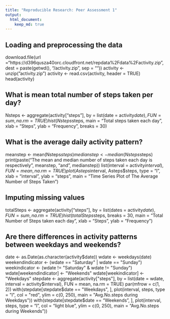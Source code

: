 ```yaml
---
title: "Reproducible Research: Peer Assessment 1"
output: 
  html_document:
    keep_md: true
---
```



## Loading and preprocessing the data
download.file(url ="https://d396qusza40orc.cloudfront.net/repdata%2Fdata%2Factivity.zip", dest = paste(getwd(), "/activity.zip", sep = ""))
activity <- unzip("activity.zip") 
activity <- read.csv(activity, header = TRUE)
head(activity)


## What is mean total number of steps taken per day?
Nsteps <- aggregate(activity["steps"], by = list(date = activity$date), FUN = sum, na.rm = TRUE)
hist(Nsteps$steps, main = "Total steps taken each day", xlab = "Steps", ylab = "Frequency", breaks = 30)


## What is the average daily activity pattern?
meanstep <- mean(Nsteps$steps)
medianstep <- median(Nsteps$steps)
print(paste("The mean and median number of steps taken each day is respectively", meanstep, "and", medianstep))
list(interval = activity$interval), FUN = mean, na.rm = TRUE)
plot(Asteps$interval, Asteps$steps, type = "l", xlab = "interval", ylab = "steps", main = "Time Series Plot of The Average Number of Steps Taken")

## Imputing missing values
totalSteps <- aggregate(activity["steps"], by = list(dates = activity$date), FUN = sum, na.rm = TRUE)
hist(totalSteps$steps, breaks = 30, main = "Total Number of Steps taken each day", xlab = "Steps", ylab = "Frequency")

## Are there differences in activity patterns between weekdays and weekends?
date <- as.Date(as.character(activity$date))
wdate <- weekdays(date)
weekendindicator <- (wdate == "Saturday" | wdate == "Sunday")
weekindicator <- (wdate != "Saturday" & wdate != "Sunday")
wdate[weekendindicator] <- "Weekends"
wdate[weekindicator] <- "Weekdays"
stepdate <- aggregate(activity["steps"], by = list(date = wdate, interval = activity$interval), FUN = mean, na.rm = TRUE)
par(mfrow = c(1, 2))
with(stepdate[stepdate$date == "Weekdays", ], plot(interval, steps, type = "l", col = "red", ylim = c(0, 250), main = "Avg.No.steps during Weekdays"))
with(stepdate[stepdate$date == "Weekends", ], plot(interval, steps, type = "l", col = "light blue", ylim = c(0, 250), main = "Avg.No.steps during Weekends"))

